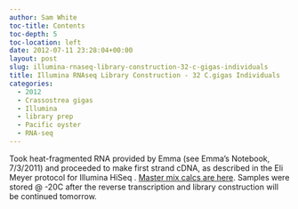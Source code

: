 ```yaml
---
author: Sam White
toc-title: Contents
toc-depth: 5
toc-location: left
date: 2012-07-11 23:28:04+00:00
layout: post
slug: illumina-rnaseq-library-construction-32-c-gigas-individuals
title: Illumina RNAseq Library Construction - 32 C.gigas Individuals
categories:
  - 2012
  - Crassostrea gigas
  - Illumina
  - library prep
  - Pacific oyster
  - RNA-seq
---
```


Took heat-fragmented RNA provided by Emma (see Emma's Notebook, 7/3/2011) and proceeded to make first strand cDNA, as described in the Eli Meyer protocol for Illumina HiSeq . [Master mix calcs are here](http://eagle.fish.washington.edu/Arabidopsis//Notebook%20Workup%20Files/20120711-01.jpg). Samples were stored @ -20C after the reverse transcription and library construction will be continued tomorrow.
